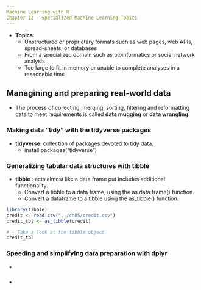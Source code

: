 ```yaml
---
Machine Learning with R
Chapter 12 - Specialized Machine Learning Topics
---
```


  - <b>Topics</b>:
    - Unstructured or proprietary formats such as web pages, web APIs, spread-sheets, or databases
    - From a specialized domain such as bioinformatics or social network analysis
    - Too large to fit in memory or unable to complete analyses in a reasonable time

## Managining and preparing real-world data

  - The process of collecting, merging, sorting, filtering and reformatting data to meet requirements is called <b>data mugging</b> or <b>data wrangling</b>.

### Making data "tidy" with the tidyverse packages

  - <b>tidyverse</b>: collection of packages devoted to tidy data.
    - install.packages("tidyverse")

### Generalizing tabular data structures with tibble

  - <b>tibble</b> : acts almost like a data frame put includes additional functionality.
    - Convert a tibble to a data frame, using the as.data.frame() function.
    - Convert a dataframe to a tibble using the as_tibble() function.
  
```r
library(tibble)
credit <- read.csv("../ch05/credit.csv")
credit_tbl <- as_tibble(credit)

# - Take a look at the tibble object
credit_tbl
```

### Speeding and simplifying data preparation with dplyr

  - 

### 

  - 

